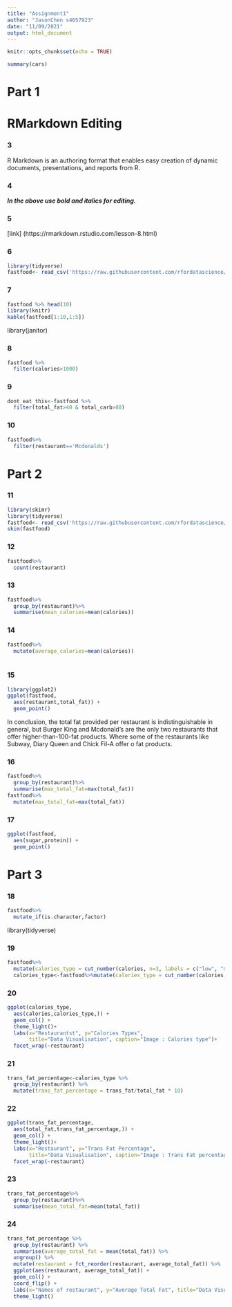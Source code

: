 ---
title: "Assignment1"
author: "JasonChen s4657923"
date: "11/09/2021"
output: html_document
---

```{r setup, include=FALSE}
knitr::opts_chunk$set(echo = TRUE)
```


```{r cars}
summary(cars)
```

# Part 1
# RMarkdown Editing

### 3 
R Markdown is an authoring format that enables easy creation of dynamic documents, presentations, and reports from R.

### 4
***In the above use bold and italics for editing.***

### 5
[link] (https://rmarkdown.rstudio.com/lesson-8.html)

### 6
```{r fastfood}
library(tidyverse)
fastfood<- read_csv('https://raw.githubusercontent.com/rfordatascience/tidytuesday/master/data/2018/2018-09-04/fastfood_calories.csv')
```

### 7
```{r}
fastfood %>% head(10)
library(knitr)
kable(fastfood[1:10,1:5])

```

library(janitor)

### 8
```{r}
fastfood %>%
  filter(calories>1000)
```

### 9
```{r}
dont_eat_this<-fastfood %>%
  filter(total_fat>40 & total_carb>80)
```

### 10
```{r}
fastfood%>%
  filter(restaurant=='Mcdonalds')
```

# Part 2
### 11
```{r}

library(skimr)
library(tidyverse)
fastfood<- read_csv('https://raw.githubusercontent.com/rfordatascience/tidytuesday/master/data/2018/2018-09-04/fastfood_calories.csv')
skim(fastfood)
```

### 12
```{r}
fastfood%>%
  count(restaurant)
```

### 13
```{r}
fastfood%>%
  group_by(restaurant)%>%
  summarise(mean_calories=mean(calories))
```

### 14
```{r}
fastfood%>%
  mutate(average_calories=mean(calories))
  
```

### 15
```{r}
library(ggplot2)
ggplot(fastfood,
  aes(restaurant,total_fat)) +
  geom_point()

```
In conclusion, the total fat provided per restaurant is indistinguishable in general, but Burger King and Mcdonald's are the only two restaurants that offer higher-than-100-fat products. Where some of the restaurants like Subway, Diary Queen and Chick Fil-A offer o fat products.

### 16
```{r}
fastfood%>%
  group_by(restaurant)%>%
  summarise(max_total_fat=max(total_fat))
fastfood%>%  
  mutate(max_total_fat=max(total_fat))
```

### 17
```{r}
ggplot(fastfood,
  aes(sugar,protein)) +
  geom_point()
```

# Part 3
### 18
```{r}
fastfood%>%
  mutate_if(is.character,factor)
```

library(tidyverse)

### 19
```{r}
fastfood%>%
  mutate(calories_type = cut_number(calories, n=3, labels = c("low", "med", "high")))
  calories_type<-fastfood%>%mutate(calories_type = cut_number(calories, n=3, labels = c("low", "med", "high")))
```

### 20
```{r}
ggplot(calories_type, 
  aes(calories,calories_type,)) +
  geom_col() +
  theme_light()+
  labs(x="Restaurantst", y="Calories Types",  
       title="Data Visualisation", caption="Image : Calories type")+
  facet_wrap(~restaurant)


```


### 21
```{r}
trans_fat_percentage<-calories_type %>%
  group_by(restaurant) %>%
  mutate(trans_fat_percentage = trans_fat/total_fat * 10)
```

### 22
```{r}
ggplot(trans_fat_percentage, 
  aes(total_fat,trans_fat_percentage,)) +
  geom_col() +
  theme_light()+
  labs(x="Restaurant", y="Trans Fat Percentage",  
       title="Data Visualisation", caption="Image : Trans Fat percentage")+
  facet_wrap(~restaurant)
```

### 23
```{r}
trans_fat_percentage%>%
  group_by(restaurant)%>%
  summarise(mean_total_fat=mean(total_fat))
```

### 24
```{r}
trans_fat_percentage %>%
  group_by(restaurant) %>%
  summarise(average_total_fat = mean(total_fat)) %>%
  ungroup() %>%
  mutate(restaurant = fct_reorder(restaurant, average_total_fat)) %>%
  ggplot(aes(restaurant, average_total_fat)) +
  geom_col() +
  coord_flip() +
  labs(x="Names of restaurant", y="Average Total Fat", title="Data Visualisation", caption="Image : Bar Graph")+
  theme_light()
```







